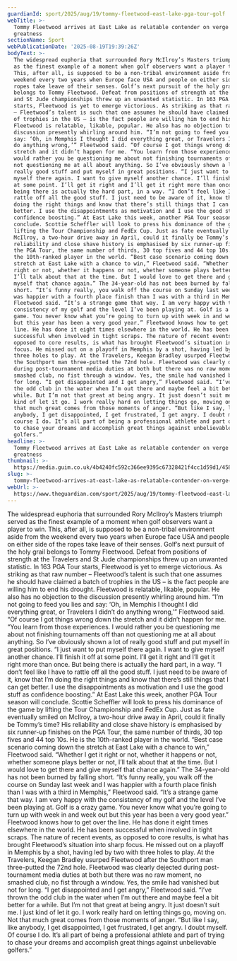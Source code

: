 ```yaml
---
guardianId: sport/2025/aug/19/tommy-fleetwood-east-lake-pga-tour-golf
webTitle: >-
  Tommy Fleetwood arrives at East Lake as relatable contender on verge of
  greatness
sectionName: Sport
webPublicationDate: '2025-08-19T19:39:26Z'
bodyText: >-
  The widespread euphoria that surrounded Rory McIlroy’s Masters triumph served
  as the finest example of a moment when golf observers want a player to win.
  This, after all, is supposed to be a non-tribal environment aside from the
  weekend every two years when Europe face USA and people on either side of the
  ropes take leave of their senses. Golf’s next pursuit of the holy grail
  belongs to Tommy Fleetwood. Defeat from positions of strength at the Travelers
  and St Jude championships threw up an unwanted statistic. In 163 PGA Tour
  starts, Fleetwood is yet to emerge victorious. As striking as that raw number
  – Fleetwood’s talent is such that one assumes he should have claimed a batch
  of trophies in the US – is the fact people are willing him to end his drought.
  Fleetwood is relatable, likable, popular. He also has no objection to the
  discussion presently whirling around him. “I’m not going to feed you lies and
  say: ‘Oh, in Memphis I thought I did everything great, or Travelers I didn’t
  do anything wrong,’” Fleetwood said. “Of course I got things wrong down the
  stretch and it didn’t happen for me. “You learn from those experiences. I
  would rather you be questioning me about not finishing tournaments off than
  not questioning me at all about anything. So I’ve obviously shown a lot of
  really good stuff and put myself in great positions. “I just want to put
  myself there again. I want to give myself another chance. I’ll finish it off
  at some point. I’ll get it right and I’ll get it right more than once. But
  being there is actually the hard part, in a way. “I don’t feel like I have to
  rattle off all the good stuff. I just need to be aware of it, know that I’m
  doing the right things and know that there’s still things that I can get
  better. I use the disappointments as motivation and I use the good stuff as
  confidence boosting.” At East Lake this week, another PGA Tour season will
  conclude. Scottie Scheffler will look to press his dominance of the game by
  lifting the Tour Championship and FedEx Cup. Just as fate eventually smiled on
  McIlroy, a two-hour drive away in April, could it finally be Tommy’s time? His
  reliability and close shave history is emphasised by six runner-up finishes on
  the PGA Tour, the same number of thirds, 30 top fives and 44 top 10s. He is
  the 10th-ranked player in the world. “Best case scenario coming down the
  stretch at East Lake with a chance to win,” Fleetwood said. “Whether I get it
  right or not, whether it happens or not, whether someone plays better or not,
  I’ll talk about that at the time. But I would love to get there and give
  myself that chance again.” The 34-year-old has not been burned by falling
  short. “It’s funny really, you walk off the course on Sunday last week and I
  was happier with a fourth place finish than I was with a third in Memphis,”
  Fleetwood said. “It’s a strange game that way. I am very happy with the
  consistency of my golf and the level I’ve been playing at. Golf is a crazy
  game. You never know what you’re going to turn up with week in and week out
  but this year has been a very good year.” Fleetwood knows how to get over the
  line. He has done it eight times elsewhere in the world. He has been
  successful when involved in tight scraps. The nature of recent events, as
  opposed to core results, is what has brought Fleetwood’s situation into sharp
  focus. He missed out on a playoff in Memphis by a shot, having led by two with
  three holes to play. At the Travelers, Keegan Bradley usurped Fleetwood after
  the Southport man three-putted the 72nd hole. Fleetwood was clearly dejected
  during post-tournament media duties at both but there was no raw moment, no
  smashed club, no fist through a window. Yes, the smile had vanished but not
  for long. “I get disappointed and I get angry,” Fleetwood said. “I’ve thrown
  the odd club in the water when I’m out there and maybe feel a bit better for a
  while. But I’m not that great at being angry. It just doesn’t suit me. I just
  kind of let it go. I work really hard on letting things go, moving on. Not
  that much great comes from those moments of anger. “But like I say, like
  anybody, I get disappointed, I get frustrated, I get angry. I doubt myself. Of
  course I do. It’s all part of being a professional athlete and part of trying
  to chase your dreams and accomplish great things against unbelievable
  golfers.”
headline: >-
  Tommy Fleetwood arrives at East Lake as relatable contender on verge of
  greatness
thumbnail: >-
  https://media.guim.co.uk/4b4240fc592c366ee9395c67328421f4cc1d59d1/458_258_1675_1339/500.jpg
slug: >-
  tommy-fleetwood-arrives-at-east-lake-as-relatable-contender-on-verge-of-greatness
webUrl: >-
  https://www.theguardian.com/sport/2025/aug/19/tommy-fleetwood-east-lake-pga-tour-golf
---
```

The widespread euphoria that surrounded Rory McIlroy’s Masters triumph served as the finest example of a moment when golf observers want a player to win. This, after all, is supposed to be a non-tribal environment aside from the weekend every two years when Europe face USA and people on either side of the ropes take leave of their senses. Golf’s next pursuit of the holy grail belongs to Tommy Fleetwood. Defeat from positions of strength at the Travelers and St Jude championships threw up an unwanted statistic. In 163 PGA Tour starts, Fleetwood is yet to emerge victorious. As striking as that raw number – Fleetwood’s talent is such that one assumes he should have claimed a batch of trophies in the US – is the fact people are willing him to end his drought. Fleetwood is relatable, likable, popular. He also has no objection to the discussion presently whirling around him. “I’m not going to feed you lies and say: ‘Oh, in Memphis I thought I did everything great, or Travelers I didn’t do anything wrong,’” Fleetwood said. “Of course I got things wrong down the stretch and it didn’t happen for me. “You learn from those experiences. I would rather you be questioning me about not finishing tournaments off than not questioning me at all about anything. So I’ve obviously shown a lot of really good stuff and put myself in great positions. “I just want to put myself there again. I want to give myself another chance. I’ll finish it off at some point. I’ll get it right and I’ll get it right more than once. But being there is actually the hard part, in a way. “I don’t feel like I have to rattle off all the good stuff. I just need to be aware of it, know that I’m doing the right things and know that there’s still things that I can get better. I use the disappointments as motivation and I use the good stuff as confidence boosting.” At East Lake this week, another PGA Tour season will conclude. Scottie Scheffler will look to press his dominance of the game by lifting the Tour Championship and FedEx Cup. Just as fate eventually smiled on McIlroy, a two-hour drive away in April, could it finally be Tommy’s time? His reliability and close shave history is emphasised by six runner-up finishes on the PGA Tour, the same number of thirds, 30 top fives and 44 top 10s. He is the 10th-ranked player in the world. “Best case scenario coming down the stretch at East Lake with a chance to win,” Fleetwood said. “Whether I get it right or not, whether it happens or not, whether someone plays better or not, I’ll talk about that at the time. But I would love to get there and give myself that chance again.” The 34-year-old has not been burned by falling short. “It’s funny really, you walk off the course on Sunday last week and I was happier with a fourth place finish than I was with a third in Memphis,” Fleetwood said. “It’s a strange game that way. I am very happy with the consistency of my golf and the level I’ve been playing at. Golf is a crazy game. You never know what you’re going to turn up with week in and week out but this year has been a very good year.” Fleetwood knows how to get over the line. He has done it eight times elsewhere in the world. He has been successful when involved in tight scraps. The nature of recent events, as opposed to core results, is what has brought Fleetwood’s situation into sharp focus. He missed out on a playoff in Memphis by a shot, having led by two with three holes to play. At the Travelers, Keegan Bradley usurped Fleetwood after the Southport man three-putted the 72nd hole. Fleetwood was clearly dejected during post-tournament media duties at both but there was no raw moment, no smashed club, no fist through a window. Yes, the smile had vanished but not for long. “I get disappointed and I get angry,” Fleetwood said. “I’ve thrown the odd club in the water when I’m out there and maybe feel a bit better for a while. But I’m not that great at being angry. It just doesn’t suit me. I just kind of let it go. I work really hard on letting things go, moving on. Not that much great comes from those moments of anger. “But like I say, like anybody, I get disappointed, I get frustrated, I get angry. I doubt myself. Of course I do. It’s all part of being a professional athlete and part of trying to chase your dreams and accomplish great things against unbelievable golfers.”
